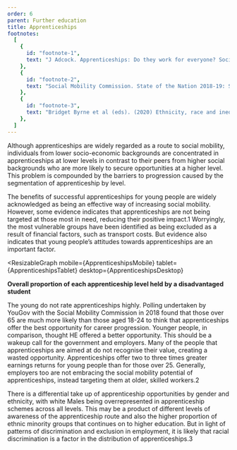 ```yaml
---
order: 6
parent: Further education
title: Apprenticeships
footnotes:
  [
    {
      id: "footnote-1",
      text: "J Adcock. Apprenticeships: Do they work for everyone? Social Mobility Commission.",
    },
    {
      id: "footnote-2",
      text: "Social Mobility Commission. State of the Nation 2018-19: Social mobility in Great Britain, p. 74.",
    },
    {
      id: "footnote-3",
      text: "Bridget Byrne et al (eds). (2020) Ethnicity, race and inequality in the UK: State of the nation. Policy Press.",
    },
  ]
---
```


<div>

Although apprenticeships are widely regarded as a route to social mobility,
individuals from lower socio-economic backgrounds are concentrated in
apprenticeships at lower levels in contrast to their peers from higher social
backgrounds who are more likely to secure opportunities at a higher level.
This problem is compounded by the barriers to progression caused by the
segmentation of apprenticeship by level.

The benefits of successful apprenticeships for young people are widely
acknowledged as being an effective way of increasing social mobility. However,
some evidence indicates that apprenticeships are not being targeted at those
most in need, reducing their positive impact.<FootnoteLink
linkId="footnote-1">1</FootnoteLink> Worryingly, the most vulnerable
groups have been identified as being excluded as a result of financial factors,
such as transport costs. But evidence also indicates that young people’s
attitudes towards apprenticeships are an important factor.

</div>

<ResearchImage imageName="apprenticeships.jpg" />

<ResizableGraph
  mobile={ApprenticeshipsMobile}
  tablet={ApprenticeshipsTablet}
  desktop={ApprenticeshipsDesktop}
>
  <p>
    <strong>Overall proportion of each apprenticeship level held by a disadvantaged student</strong>
  </p>
</ResizableGraph>

The young do not rate apprenticeships highly. Polling undertaken by YouGov with
the Social Mobility Commission in 2018 found that those over 65 are much more
likely than those aged 18-24 to think that apprenticeships offer the best
opportunity for career progression. Younger people, in comparison, thought HE
offered a better opportunity. This should be a wakeup call for the government
and employers. Many of the people that apprenticeships are aimed at do not
recognise their value, creating a wasted opportunity. Apprenticeships offer two
to three times greater earnings returns for young people than for those over 25.
Generally, employers too are not embracing the social mobility potential of
apprenticeships, instead targeting them at older, skilled workers.<FootnoteLink
linkId="footnote-2">2</FootnoteLink>

There is a differential take up of apprenticeship opportunities by gender and
ethnicity, with white Males being overrepresented in apprenticeship schemes
across all levels. This may be a product of different levels of awareness of the
apprenticeship route and also the higher proportion of ethnic minority groups
that continues on to higher education. But in light of patterns of
discrimination and exclusion in employment, it is likely that racial
discrimination is a factor in the distribution of apprenticeships.<FootnoteLink
linkId="footnote-3">3</FootnoteLink>